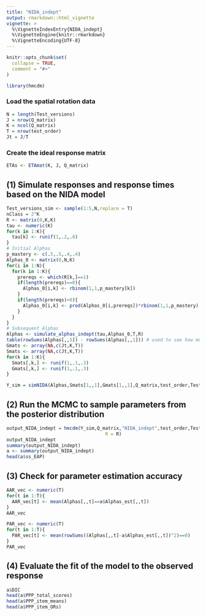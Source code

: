 ```yaml
---
title: "NIDA_indept"
output: rmarkdown::html_vignette
vignette: >
  %\VignetteIndexEntry{NIDA_indept}
  %\VignetteEngine{knitr::rmarkdown}
  %\VignetteEncoding{UTF-8}
---
```


```r
knitr::opts_chunk$set(
  collapse = TRUE,
  comment = "#>"
)
```

```r
library(hmcdm)
```

### Load the spatial rotation data

```r
N = length(Test_versions)
J = nrow(Q_matrix)
K = ncol(Q_matrix)
T = nrow(test_order)
Jt = J/T
```

### Create the ideal response matrix

```r
ETAs <- ETAmat(K, J, Q_matrix)
```

## (1) Simulate responses and response times based on the NIDA model

```r
Test_versions_sim <- sample(1:5,N,replace = T)
nClass = 2^K
R <- matrix(0,K,K)
tau <- numeric(K)
for(k in 1:K){
  tau[k] <- runif(1,.2,.6)
}
# Initial Alphas
p_mastery <- c(.5,.5,.4,.4)
Alphas_0 <- matrix(0,N,K)
for(i in 1:N){
  for(k in 1:K){
    prereqs <- which(R[k,]==1)
    if(length(prereqs)==0){
      Alphas_0[i,k] <- rbinom(1,1,p_mastery[k])
    }
    if(length(prereqs)>0){
      Alphas_0[i,k] <- prod(Alphas_0[i,prereqs])*rbinom(1,1,p_mastery)
    }
  }
}
# Subsequent Alphas
Alphas <- simulate_alphas_indept(tau,Alphas_0,T,R)
table(rowSums(Alphas[,,5]) - rowSums(Alphas[,,1])) # used to see how much transition has taken place
Gmats <- array(NA,c(Jt,K,T))
Smats <- array(NA,c(Jt,K,T))
for(k in 1:K){
  Smats[,k,] <- runif(1,.1,.3)
  Gmats[,k,] <- runif(1,.1,.3)
}

Y_sim = simNIDA(Alphas,Smats[1,,1],Gmats[1,,1],Q_matrix,test_order,Test_versions_sim)
```


## (2) Run the MCMC to sample parameters from the posterior distribution

```r
output_NIDA_indept = hmcdm(Y_sim,Q_matrix,"NIDA_indept",test_order,Test_versions_sim,100,30,
                                    R = R)
output_NIDA_indept
summary(output_NIDA_indept)
a <- summary(output_NIDA_indept)
head(a$ss_EAP)
```

## (3) Check for parameter estimation accuracy

```r
AAR_vec <- numeric(T)
for(t in 1:T){
  AAR_vec[t] <- mean(Alphas[,,t]==a$Alphas_est[,,t])
}
AAR_vec

PAR_vec <- numeric(T)
for(t in 1:T){
  PAR_vec[t] <- mean(rowSums((Alphas[,,t]-a$Alphas_est[,,t])^2)==0)
}
PAR_vec

```


## (4) Evaluate the fit of the model to the observed response

```r
a$DIC
head(a$PPP_total_scores)
head(a$PPP_item_means)
head(a$PPP_item_ORs)

```

